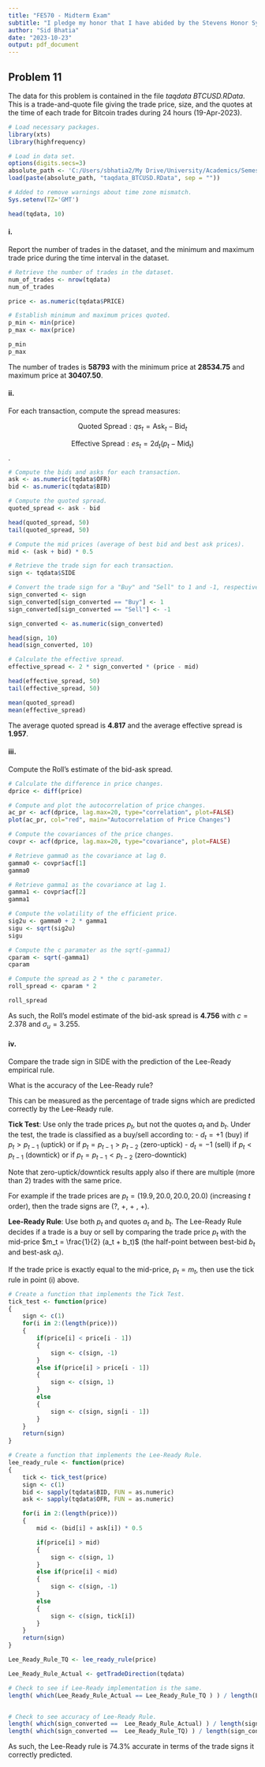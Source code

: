 ```yaml
---
title: "FE570 - Midterm Exam"
subtitle: "I pledge my honor that I have abided by the Stevens Honor System."
author: "Sid Bhatia"
date: "2023-10-23"
output: pdf_document
---
```


## Problem 11

The data for this problem is contained in the file *taqdata BTCUSD.RData*. This is a trade-and-quote file giving the trade price, size, and the quotes at the time of each trade for Bitcoin trades during 24 hours (19-Apr-2023).

```r
# Load necessary packages.
library(xts)
library(highfrequency)

# Load in data set.
options(digits.secs=3)
absolute_path <- 'C:/Users/sbhatia2/My Drive/University/Academics/Semester V/FE570 - Market Microstructure and Trading Strategies/FE570 - Exams/FE570 - Midterm Exam/'
load(paste(absolute_path, "taqdata_BTCUSD.RData", sep = ""))

# Added to remove warnings about time zone mismatch.
Sys.setenv(TZ='GMT')

head(tqdata, 10)
```

#### i.

Report the number of trades in the dataset, and the minimum and maximum trade price during the time interval in the dataset.

```r
# Retrieve the number of trades in the dataset.
num_of_trades <- nrow(tqdata)
num_of_trades

price <- as.numeric(tqdata$PRICE)

# Establish minimum and maximum prices quoted.
p_min <- min(price)
p_max <- max(price)

p_min
p_max
```

The number of trades is $\mathbf{58793}$ with the minimum price at $\mathbf{28534.75}$ and maximum price at $\mathbf{30407.50}$.

#### ii.

For each transaction, compute the spread measures:

$$\text{Quoted Spread}: qs_t = \text{Ask}_t - \text{Bid}_t$$

$$\text{Effective Spread}: es_t = 2d_t(p_t - \text{Mid}_t)$$.

```r
# Compute the bids and asks for each transaction.
ask <- as.numeric(tqdata$OFR)
bid <- as.numeric(tqdata$BID)

# Compute the quoted spread.
quoted_spread <- ask - bid

head(quoted_spread, 50)
tail(quoted_spread, 50)

# Compute the mid prices (average of best bid and best ask prices).
mid <- (ask + bid) * 0.5

# Retrieve the trade sign for each transaction.
sign <- tqdata$SIDE

# Convert the trade sign for a "Buy" and "Sell" to 1 and -1, respectively.
sign_converted <- sign
sign_converted[sign_converted == "Buy"] <- 1
sign_converted[sign_converted == "Sell"] <- -1

sign_converted <- as.numeric(sign_converted)

head(sign, 10)
head(sign_converted, 10)

# Calculate the effective spread.
effective_spread <- 2 * sign_converted * (price - mid)

head(effective_spread, 50)
tail(effective_spread, 50)

mean(quoted_spread)
mean(effective_spread)
```

The average quoted spread is $\mathbf{4.817}$ and the average effective spread is $\mathbf{1.957}$.

#### iii.

Compute the Roll's estimate of the bid-ask spread.

```r
# Calculate the difference in price changes.
dprice <- diff(price)

# Compute and plot the autocorrelation of price changes.
ac_pr <- acf(dprice, lag.max=20, type="correlation", plot=FALSE)
plot(ac_pr, col="red", main="Autocorrelation of Price Changes")

# Compute the covariances of the price changes.
covpr <- acf(dprice, lag.max=20, type="covariance", plot=FALSE)

# Retrieve gamma0 as the covariance at lag 0.
gamma0 <- covpr$acf[1]
gamma0

# Retrieve gamma1 as the covariance at lag 1.
gamma1 <- covpr$acf[2]
gamma1

# Compute the volatility of the efficient price.
sig2u <- gamma0 + 2 * gamma1
sigu <- sqrt(sig2u)
sigu

# Compute the c paramater as the sqrt(-gamma1)
cparam <- sqrt(-gamma1)
cparam

# Compute the spread as 2 * the c parameter.
roll_spread <- cparam * 2

roll_spread
```

As such, the Roll's model estimate of the bid-ask spread is $\mathbf{4.756}$ with $c = 2.378$ and $\sigma_u = 3.255$.

#### iv.

Compare the trade sign in SIDE with the prediction of the Lee-Ready empirical rule. 

What is the accuracy of the Lee-Ready rule? 

This can be measured as the percentage of trade signs which are predicted correctly by the Lee-Ready rule.

**Tick Test**: Use only the trade prices $p_t$, but not the quotes $a_t$ and $b_t$. Under the test, the trade is classified as a buy/sell according to:
- $d_t = +1$ (buy) if $p_t > p_{t-1}$ (uptick) or if $p_t = p_{t-1} > p_{t-2}$ (zero-uptick)
- $d_t = -1$ (sell) if $p_t < p_{t-1}$ (downtick) or if $p_t = p_{t-1} < p_{t-2}$ (zero-downtick)

Note that zero-uptick/downtick results apply also if there are multiple (more than 2) trades with the same price.

For example if the trade prices are $p_t = (19.9, 20.0, 20.0, 20.0)$ (increasing $t$ order), then the trade signs are (?, +, + , +).

**Lee-Ready Rule**: Use both $p_t$ and quotes $a_t$ and $b_t$. The Lee-Ready Rule decides if a trade is a buy or sell by comparing the trade
price $p_t$ with the mid-price $m_t = \frac{1}{2} (a_t + b_t)$ (the half-point between best-bid $b_t$ and best-ask $a_t$).

If the trade price is exactly equal to the mid-price, $p_t = m_t$, then use the tick rule in point (i) above.

```r
# Create a function that implements the Tick Test.
tick_test <- function(price)
{
    sign <- c(1)
    for(i in 2:(length(price))) 
    {
        if(price[i] < price[i - 1])
        {
            sign <- c(sign, -1)
        }
        else if(price[i] > price[i - 1])
        {
            sign <- c(sign, 1)
        }
        else
        {
            sign <- c(sign, sign[i - 1])
        }
    }
    return(sign)
}

# Create a function that implements the Lee-Ready Rule.
lee_ready_rule <- function(price)
{
    tick <- tick_test(price)
    sign <- c(1)
    bid <- sapply(tqdata$BID, FUN = as.numeric)
    ask <- sapply(tqdata$OFR, FUN = as.numeric)

    for(i in 2:(length(price)))
    {
        mid <- (bid[i] + ask[i]) * 0.5

        if(price[i] > mid)
        {
            sign <- c(sign, 1)
        }
        else if(price[i] < mid)
        {
            sign <- c(sign, -1)
        }
        else 
        {
            sign <- c(sign, tick[i])
        }
    }
    return(sign)
}

Lee_Ready_Rule_TQ <- lee_ready_rule(price)

Lee_Ready_Rule_Actual <- getTradeDirection(tqdata)

# Check to see if Lee-Ready implementation is the same.
length( which(Lee_Ready_Rule_Actual == Lee_Ready_Rule_TQ ) ) / length(Lee_Ready_Rule_TQ)


# Check to see accuracy of Lee-Ready Rule.
length( which(sign_converted ==  Lee_Ready_Rule_Actual) ) / length(sign_converted)
length( which(sign_converted ==  Lee_Ready_Rule_TQ) ) / length(sign_converted)
```

As such, the Lee-Ready rule is $74.3\%$ accurate in terms of the trade signs it correctly predicted.

